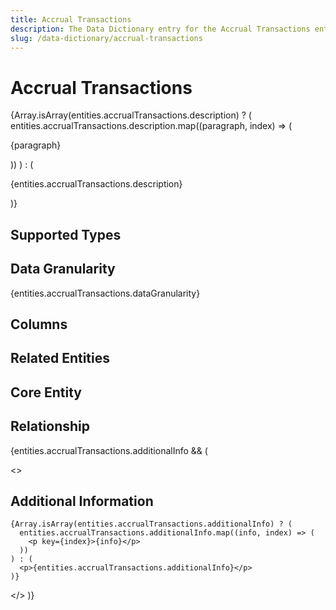 ```yaml
---
title: Accrual Transactions
description: The Data Dictionary entry for the Accrual Transactions entity
slug: /data-dictionary/accrual-transactions
---
```



# Accrual Transactions

{Array.isArray(entities.accrualTransactions.description) ? (
entities.accrualTransactions.description.map((paragraph, index) => (

<p key={index}>{paragraph}</p>
)) ) : (<p>{entities.accrualTransactions.description}</p>
)}

## Supported Types

<SupportedTypesTable
  supportedTypes={entities.accrualTransactions.supportedTypes}
/>

## Data Granularity

{entities.accrualTransactions.dataGranularity}

## Columns

<ColumnsTable columns={entities.accrualTransactions.columns} />

## Related Entities

<RelatedEntitiesList
  relatedEntities={entities.accrualTransactions.relatedEntities}
/>

## Core Entity

<CoreEntityTable coreEntities={entities.accrualTransactions.coreEntity} />

## Relationship

<RelationshipTable
  relationship={entities.accrualTransactions.relationship}
  simple={true}
/>

{entities.accrualTransactions.additionalInfo && (

  <>
    <h2>Additional Information</h2>

    {Array.isArray(entities.accrualTransactions.additionalInfo) ? (
      entities.accrualTransactions.additionalInfo.map((info, index) => (
        <p key={index}>{info}</p>
      ))
    ) : (
      <p>{entities.accrualTransactions.additionalInfo}</p>
    )}

  </>
)}
